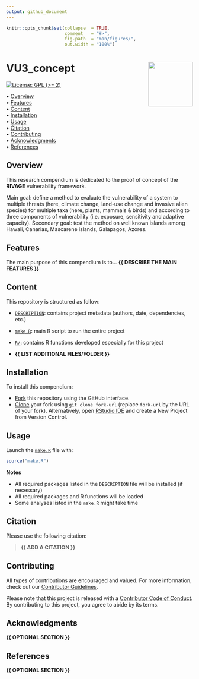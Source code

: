 ```yaml
---
output: github_document
---
```


<!-- README.md is generated from README.Rmd. Please edit that file -->


```r
knitr::opts_chunk$set(collapse  = TRUE,
                      comment   = "#>",
                      fig.path  = "man/figures/",
                      out.width = "100%")
```



VU3_concept <img src="https://raw.githubusercontent.com/FRBCesab/templates/main/logos/compendium-sticker.png" align="right" style="float:right; height:120px;"/>
=========================================================

<!-- badges: start -->
[![License: GPL (>= 2)](https://img.shields.io/badge/License-GPL%20%28%3E%3D%202%29-blue.svg)](https://choosealicense.com/licenses/gpl-2.0/)
<!-- badges: end -->



<p align="left">
  • <a href="#overview">Overview</a><br>
  • <a href="#features">Features</a><br>
  • <a href="#content">Content</a><br>
  • <a href="#installation">Installation</a><br>
  • <a href="#usage">Usage</a><br>
  • <a href="#citation">Citation</a><br>
  • <a href="#contributing">Contributing</a><br>
  • <a href="#acknowledgments">Acknowledgments</a><br>
  • <a href="#references">References</a>
</p>



## Overview

This research compendium is dedicated to the proof of concept of the **RIVAGE** vulnerability framework.

Main goal: define a method to evaluate the vulnerability of a system to multiple threats (here, climate change, land-use change and invasive alien species) for multiple taxa (here, plants, mammals & birds) and according to three components of vulnerability (i.e. exposure, sensitivity and adaptive capacity).
Secondary goal: test the method on well known islands among Hawaii, Canarias, Mascarene islands, Galapagos, Azores.


## Features

The main purpose of this compendium is to... **{{ DESCRIBE THE MAIN FEATURES }}**



## Content

This repository is structured as follow:

- [`DESCRIPTION`](https://github.com/rivage-project/VU3_concept/tree/master/DESCRIPTION):
contains project metadata (authors, date, dependencies, etc.)

- [`make.R`](https://github.com/rivage-project/VU3_concept/tree/master/make.R):
main R script to run the entire project

- [`R/`](https://github.com/rivage-project/VU3_concept/tree/master/R):
contains R functions developed especially for this project

- **{{ LIST ADDITIONAL FILES/FOLDER }}**



## Installation

To install this compendium:

- [Fork](https://docs.github.com/en/get-started/quickstart/contributing-to-projects) 
this repository using the GitHub interface.
- [Clone](https://docs.github.com/en/repositories/creating-and-managing-repositories/cloning-a-repository) 
your fork using `git clone fork-url` (replace `fork-url` by the URL of your fork). 
Alternatively, open [RStudio IDE](https://posit.co/products/open-source/rstudio/) 
and create a New Project from Version Control.



## Usage

Launch the [`make.R`](https://github.com/rivage-project/VU3_concept/tree/master/make.R)
file with:

```r
source("make.R")
```

**Notes**

- All required packages listed in the `DESCRIPTION` file will be installed (if necessary)
- All required packages and R functions will be loaded
- Some analyses listed in the `make.R` might take time



## Citation

Please use the following citation: 

> **{{ ADD A CITATION }}**



## Contributing

All types of contributions are encouraged and valued. For more information, 
check out our [Contributor Guidelines](https://github.com/rivage-project/VU3_concept/blob/main/CONTRIBUTING.md).

Please note that this project is released with a 
[Contributor Code of Conduct](https://contributor-covenant.org/version/2/1/CODE_OF_CONDUCT.html). 
By contributing to this project, you agree to abide by its terms.



## Acknowledgments

**{{ OPTIONAL SECTION }}**



## References

**{{ OPTIONAL SECTION }}**
